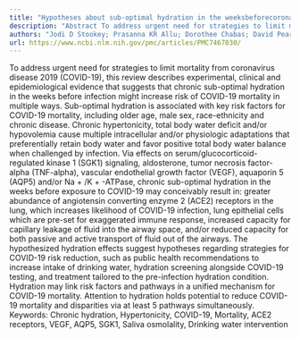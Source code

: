 ```yaml
---
title: "Hypotheses about sub-optimal hydration in the weeksbeforecoronavirus disease (COVID-19) as a risk factor for dying from COVID-19"
description: "Abstract To address urgent need for strategies to limit mortality from coronavirus disease 2019 (COVID-19), this review describes experimental, clinical and epidemiological evidence that suggests that..."
authors: "Jodi D Stookey; Prasanna KR Allu; Dorothee Chabas; David Pearce; Florian Lang"
url: https://www.ncbi.nlm.nih.gov/pmc/articles/PMC7467030/
---
```


To address urgent need for strategies to limit mortality from coronavirus disease 2019 (COVID-19), this review describes experimental, clinical and epidemiological evidence that suggests that chronic sub-optimal hydration in the weeks before infection might increase risk of COVID-19 mortality in multiple ways. Sub-optimal hydration is associated with key risk factors for COVID-19 mortality, including older age, male sex, race-ethnicity and chronic disease. Chronic hypertonicity, total body water deficit and/or hypovolemia cause multiple intracellular and/or physiologic adaptations that preferentially retain body water and favor positive total body water balance when challenged by infection. Via effects on serum/glucocorticoid-regulated kinase 1 (SGK1) signaling, aldosterone, tumor necrosis factor-alpha (TNF-alpha), vascular endothelial growth factor (VEGF), aquaporin 5 (AQP5) and/or Na + /K + -ATPase, chronic sub-optimal hydration in the weeks before exposure to COVID-19 may conceivably result in: greater abundance of angiotensin converting enzyme 2 (ACE2) receptors in the lung, which increases likelihood of COVID-19 infection, lung epithelial cells which are pre-set for exaggerated immune response, increased capacity for capillary leakage of fluid into the airway space, and/or reduced capacity for both passive and active transport of fluid out of the airways. The hypothesized hydration effects suggest hypotheses regarding strategies for COVID-19 risk reduction, such as public health recommendations to increase intake of drinking water, hydration screening alongside COVID-19 testing, and treatment tailored to the pre-infection hydration condition. Hydration may link risk factors and pathways in a unified mechanism for COVID-19 mortality. Attention to hydration holds potential to reduce COVID-19 mortality and disparities via at least 5 pathways simultaneously. Keywords: Chronic hydration, Hypertonicity, COVID-19, Mortality, ACE2 receptors, VEGF, AQP5, SGK1, Saliva osmolality, Drinking water intervention
